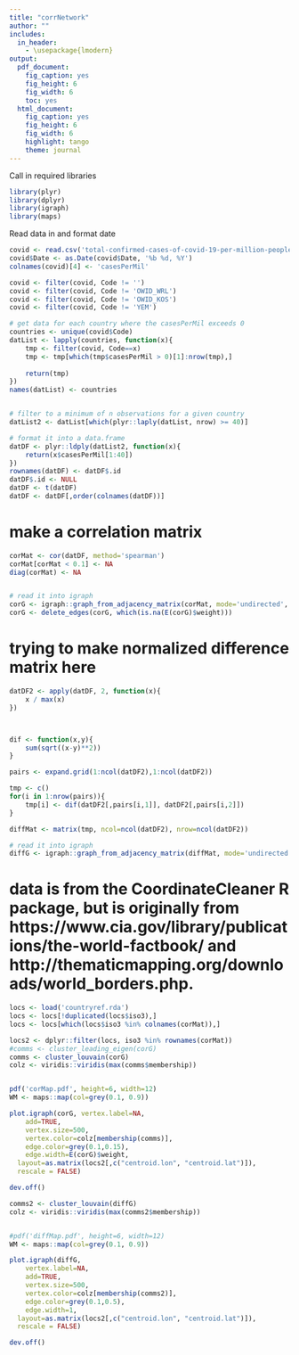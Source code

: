 ```yaml
---
title: "corrNetwork"
author: ""
includes:
  in_header:
    - \usepackage{lmodern}
output:
  pdf_document:
    fig_caption: yes
    fig_height: 6
    fig_width: 6
    toc: yes
  html_document:
    fig_caption: yes
    fig_height: 6
    fig_width: 6
    highlight: tango
    theme: journal
---
```







Call in required libraries

```r

library(plyr)
library(dplyr)
library(igraph)
library(maps)

```



Read data in and format date 

```r

covid <- read.csv('total-confirmed-cases-of-covid-19-per-million-people.csv')
covid$Date <- as.Date(covid$Date, '%b %d, %Y')
colnames(covid)[4] <- 'casesPerMil'

covid <- filter(covid, Code != '')
covid <- filter(covid, Code != 'OWID_WRL')
covid <- filter(covid, Code != 'OWID_KOS')
covid <- filter(covid, Code != 'YEM')

```





```r

# get data for each country where the casesPerMil exceeds 0
countries <- unique(covid$Code)
datList <- lapply(countries, function(x){
	tmp <- filter(covid, Code==x)
	tmp <- tmp[which(tmp$casesPerMil > 0)[1]:nrow(tmp),]
	
	return(tmp)
})
names(datList) <- countries


# filter to a minimum of n observations for a given country
datList2 <- datList[which(plyr::laply(datList, nrow) >= 40)]

# format it into a data.frame
datDF <- plyr::ldply(datList2, function(x){
	return(x$casesPerMil[1:40])
})
rownames(datDF) <- datDF$.id
datDF$.id <- NULL
datDF <- t(datDF)
datDF <- datDF[,order(colnames(datDF))]

```







# make a correlation matrix 

```r

corMat <- cor(datDF, method='spearman')
corMat[corMat < 0.1] <- NA
diag(corMat) <- NA


# read it into igraph
corG <- igraph::graph_from_adjacency_matrix(corMat, mode='undirected', weighted=TRUE)
corG <- delete_edges(corG, which(is.na(E(corG)$weight)))

```






# trying to make normalized difference matrix here

```r

datDF2 <- apply(datDF, 2, function(x){
	x / max(x)
})



dif <- function(x,y){
	sum(sqrt((x-y)**2))
}

pairs <- expand.grid(1:ncol(datDF2),1:ncol(datDF2))

tmp <- c()
for(i in 1:nrow(pairs)){
	tmp[i] <- dif(datDF2[,pairs[i,1]], datDF2[,pairs[i,2]])
}

diffMat <- matrix(tmp, ncol=ncol(datDF2), nrow=ncol(datDF2))

# read it into igraph
diffG <- igraph::graph_from_adjacency_matrix(diffMat, mode='undirected', weighted=TRUE)

```




# data is from the CoordinateCleaner R package, but is originally from https://www.cia.gov/library/publications/the-world-factbook/ and http://thematicmapping.org/downloads/world_borders.php.


```r

locs <- load('countryref.rda')
locs <- locs[!duplicated(locs$iso3),]
locs <- locs[which(locs$iso3 %in% colnames(corMat)),]

```













```r

locs2 <- dplyr::filter(locs, iso3 %in% rownames(corMat))
#comms <- cluster_leading_eigen(corG)
comms <- cluster_louvain(corG)
colz <- viridis::viridis(max(comms$membership))


pdf('corMap.pdf', height=6, width=12)
WM <- maps::map(col=grey(0.1, 0.9))

plot.igraph(corG, vertex.label=NA, 
	add=TRUE, 
	vertex.size=500, 
	vertex.color=colz[membership(comms)],
	edge.color=grey(0.1,0.15),
	edge.width=E(corG)$weight,
  layout=as.matrix(locs2[,c("centroid.lon", "centroid.lat")]),
  rescale = FALSE)

dev.off()

```














```r

comms2 <- cluster_louvain(diffG)
colz <- viridis::viridis(max(comms2$membership))


#pdf('diffMap.pdf', height=6, width=12)
WM <- maps::map(col=grey(0.1, 0.9))

plot.igraph(diffG, 
	vertex.label=NA, 
	add=TRUE, 
	vertex.size=500, 
	vertex.color=colz[membership(comms2)],
	edge.color=grey(0.1,0.5),
	edge.width=1,
  layout=as.matrix(locs2[,c("centroid.lon", "centroid.lat")]),
  rescale = FALSE)

dev.off()

```





